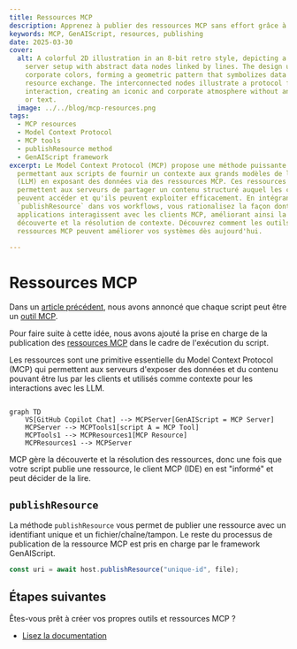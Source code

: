 ```yaml
---
title: Ressources MCP
description: Apprenez à publier des ressources MCP sans effort grâce à GenAIScript.
keywords: MCP, GenAIScript, resources, publishing
date: 2025-03-30
cover:
  alt: A colorful 2D illustration in an 8-bit retro style, depicting a stylized
    server setup with abstract data nodes linked by lines. The design uses five
    corporate colors, forming a geometric pattern that symbolizes data and
    resource exchange. The interconnected nodes illustrate a protocol for
    interaction, creating an iconic and corporate atmosphere without any people
    or text.
  image: ../../blog/mcp-resources.png
tags:
  - MCP resources
  - Model Context Protocol
  - MCP tools
  - publishResource method
  - GenAIScript framework
excerpt: Le Model Context Protocol (MCP) propose une méthode puissante
  permettant aux scripts de fournir un contexte aux grands modèles de langage
  (LLM) en exposant des données via des ressources MCP. Ces ressources
  permettent aux serveurs de partager un contenu structuré auquel les clients
  peuvent accéder et qu'ils peuvent exploiter efficacement. En intégrant
  `publishResource` dans vos workflows, vous rationalisez la façon dont vos
  applications interagissent avec les clients MCP, améliorant ainsi la
  découverte et la résolution de contexte. Découvrez comment les outils et
  ressources MCP peuvent améliorer vos systèmes dès aujourd'hui.

---
```



<BlogNarration />

# Ressources MCP

Dans un [article précédent](../../blog/scripts-as-mcp-tools/),
nous avons annoncé que chaque script peut être un [outil MCP](https://modelcontextprotocol.io/docs/concepts/tools).

Pour faire suite à cette idée, nous avons ajouté la prise en charge de la publication des [ressources MCP](https://modelcontextprotocol.io/docs/concepts/resources)
dans le cadre de l'exécution du script.

Les ressources sont une primitive essentielle du Model Context Protocol (MCP)
qui permettent aux serveurs d'exposer des données et du contenu pouvant être lus par les clients et utilisés comme contexte pour les interactions avec les LLM.

```mermaid

graph TD
    VS[GitHub Copilot Chat] --> MCPServer[GenAIScript = MCP Server]
    MCPServer --> MCPTools1[script A = MCP Tool]
    MCPTools1 --> MCPResources1[MCP Resource]
    MCPResources1 --> MCPServer
```

MCP gère la découverte et la résolution des ressources, donc une fois que votre script publie une ressource,
le client MCP (IDE) en est "informé" et peut décider de la lire.

## `publishResource`

La méthode `publishResource` vous permet de publier une ressource avec un identifiant unique et un fichier/chaîne/tampon.
Le reste du processus de publication de la ressource MCP est pris en charge par le framework GenAIScript.

```js
const uri = await host.publishResource("unique-id", file);
```

## Étapes suivantes

Êtes-vous prêt à créer vos propres outils et ressources MCP ?

* [Lisez la documentation](../../reference/scripts/mcp-server#resources/)
